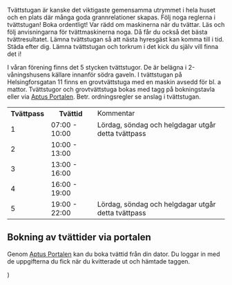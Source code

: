 

Tvättstugan är kanske det viktigaste gemensamma utrymmet i hela huset och en plats där många goda grannrelationer skapas.
Följ noga reglerna i tvättstugan! Boka ordentligt! Var rädd om maskinerna när du tvättar.
Läs och följ anvisningarna för tvättmaskinerna noga.
Då får du också det bästa tvättresultatet.
Lämna tvättstugan så att nästa hyresgäst kan komma till i tid. Städa efter dig.
Lämna tvättstugan och torkrum i det kick du själv vill finna det i!

I våran förening finns det 5 stycken tvättstugor.
De är belägna i 2-våningshusens källare innanför södra gaveln.
I tvättstugan på Helsingforsgatan 11 finns en grovtvättstuga med en maskin avsedd för bl. a mattor.
Tvättstugor och grovtvättstuga bokas med tagg på bokningstavla eller via [Aptus Portalen][1].
Betr. ordningsregler se anslag i tvättstugan.



<table>
<th>Tvättpass</th>
<th>Tvättid</th>
<td>Kommentar</td>
<tr>
<td>1</td>
<td>07:00 - 10:00</td>
<td>Lördag, söndag och helgdagar utgår detta tvättpass</td>
</tr>
<tr>
<td>2</td>
<td>10:00 - 13:00</td>
<td></td>
</tr>
<tr>
<td>3</td>
<td>13:00 - 16:00</td>
<td></td>
</tr>
<tr>
<td>4</td>
<td>16:00 - 19:00</td>
<td></td>
</tr>
<tr>
<td>5</td>
<td>19:00 - 22:00</td>
<td>Lördag, söndag och helgdagar utgår detta tvättpass</td>
</tr>
</table>


## Bokning av tvättider via portalen

Genom [Aptus Portalen][1] kan du boka tvättid från din dator.
Du loggar in med de uppgifterna du fick när du kvitterade ut och hämtade taggen.


[1]: https://imatra.aptustotal.se/Aptusportal/ "Aptus Portalen"


  <MDXProvider>
      <Body>
          <Centered2
        introducing="Tvättstugor"
        title="Bokning och regler"
        summary=""
      >
               <main {...props} />
          </Centered2>
      </Body>
  </MDXProvider>
)
